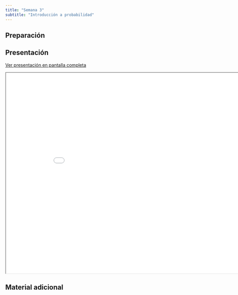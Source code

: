 ```yaml
---
title: "Semana 3"
subtitle: "Introducción a probabilidad"
---
```


## Preparación


## Presentación

[Ver presentación en pantalla completa](../slides/lec_week3.html)

```{=html}
<iframe class="slide-deck" src="../slides/lec_week3.html" height="630" width="900"></iframe>
```

## Material adicional